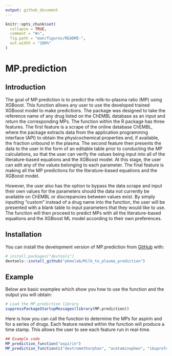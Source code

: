 ```yaml
---
output: github_document
---
```


<!-- README.md is generated from README.Rmd. Please edit that file -->

```r
knitr::opts_chunk$set(
  collapse = TRUE,
  comment = "#>",
  fig.path = "man/figures/README-",
  out.width = "100%"
)
```

# MP.prediction

<!-- badges: start -->

<!-- badges: end -->

## Introduction

The goal of MP.prediction is to predict the milk-to-plasma ratio (MP) using XGBoost. This function allows any user to use the developed trained XGBoost model to make predictions. The package was designed to take the reference name of any drug listed on the ChEMBL database as an input and return the corresponding MPs. The function within the R package has three features. The first feature is a scrape of the online database ChEMBL, where the package extracts data from the application programming interface (API) to obtain the physicochemical properties and, if available, the fraction unbound in the plasma. The second feature then presents the data to the user in the form of an editable table prior to conducting the MP calculations, so that the user can verify the values being input into all of the literature-based equations and the XGBoost model. At this stage, the user can edit any of the values belonging to each parameter. The final feature is making all the MP predictions for the literature-based equations and the XGBoost model. 

However, the user also has the option to bypass the data scrape and input their own values for the parameters should the data not currently be available on ChEMBL or discrepancies between values exist. By simply inputting “custom” instead of a drug name into the function, the user will be presented with a blank table to input parameters that they would like to use. The function will then proceed to predict MPs with all the literature-based equations and the XGBoost ML model according to their own preferences.

## Installation

You can install the development version of MP.prediction from [GitHub](https://github.com/) with:

``` r
# install.packages("devtools")
devtools::install_github("pkmslab/Milk_to_plasma_prediction")
```

## Example

Below are basic examples which show you how to use the function and the output you will obtain:

```r
# Load the MP.prediction library
suppressPackageStartupMessages(library(MP.prediction))
```

Here is how you can call the function to determine the MPs for aspirin and for a series of drugs. Each feature nested within the function will produce a time stamp. This allows the user to see each feature run in real-time.   

```r
## Example code
MP_prediction_function("aspirin")
MP_prediction_function(c("dextromethorphan", "acetaminophen", "ibuprofen"))
```




